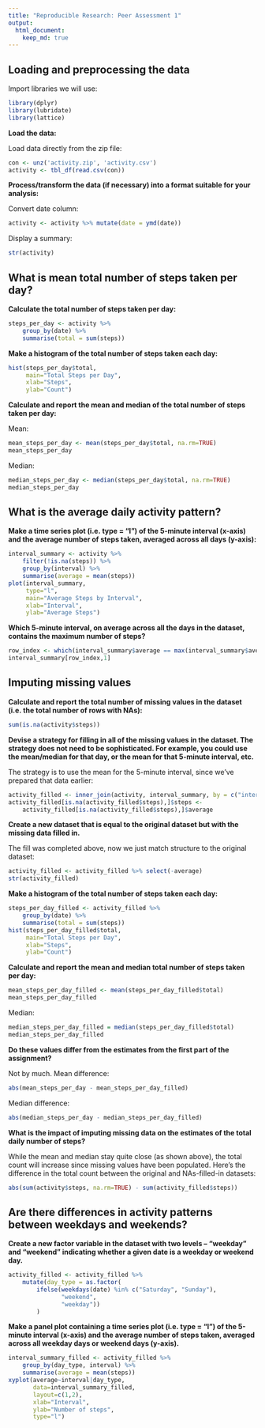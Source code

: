 ```yaml
---
title: "Reproducible Research: Peer Assessment 1"
output: 
  html_document:
    keep_md: true
---
```



## Loading and preprocessing the data

Import libraries we will use:

```r
library(dplyr)
library(lubridate)
library(lattice)
```

**Load the data:**

Load data directly from the zip file:

```r
con <- unz('activity.zip', 'activity.csv')
activity <- tbl_df(read.csv(con))
```

**Process/transform the data (if necessary) into a format suitable for your analysis:**

Convert date column:

```r
activity <- activity %>% mutate(date = ymd(date))
```

Display a summary:

```r
str(activity)
```

## What is mean total number of steps taken per day?

**Calculate the total number of steps taken per day:**

```r
steps_per_day <- activity %>%
    group_by(date) %>%
    summarise(total = sum(steps))
```

**Make a histogram of the total number of steps taken each day:**

```r
hist(steps_per_day$total,
     main="Total Steps per Day",
     xlab="Steps",
     ylab="Count")
```

**Calculate and report the mean and median of the total number of steps taken per day:**

Mean:

```r
mean_steps_per_day <- mean(steps_per_day$total, na.rm=TRUE)
mean_steps_per_day
```

Median:

```r
median_steps_per_day <- median(steps_per_day$total, na.rm=TRUE)
median_steps_per_day
```

## What is the average daily activity pattern?

**Make a time series plot (i.e. type = "l") of the 5-minute interval (x-axis)
and the average number of steps taken, averaged across all days (y-axis):**

```r
interval_summary <- activity %>%
    filter(!is.na(steps)) %>%
    group_by(interval) %>%
    summarise(average = mean(steps))
plot(interval_summary,
     type="l",
     main="Average Steps by Interval",
     xlab="Interval",
     ylab="Average Steps")
```

**Which 5-minute interval, on average across all the days in the dataset,
contains the maximum number of steps?**

```r
row_index <- which(interval_summary$average == max(interval_summary$average))
interval_summary[row_index,1]
```

## Imputing missing values

**Calculate and report the total number of missing values in the dataset (i.e. the total number of rows with NAs):**

```r
sum(is.na(activity$steps))
```

**Devise a strategy for filling in all of the missing values in the dataset. The strategy does not need to be sophisticated. For example, you could use the mean/median for that day, or the mean for that 5-minute interval, etc.**

The strategy is to use the mean for the 5-minute interval, since we've prepared that data earlier:

```r
activity_filled <- inner_join(activity, interval_summary, by = c("interval"))
activity_filled[is.na(activity_filled$steps),]$steps <-
    activity_filled[is.na(activity_filled$steps),]$average
```

**Create a new dataset that is equal to the original dataset but with the missing data filled in.**

The fill was completed above, now we just match structure to the original dataset:

```r
activity_filled <- activity_filled %>% select(-average)
str(activity_filled)
```

**Make a histogram of the total number of steps taken each day:**

```r
steps_per_day_filled <- activity_filled %>%
    group_by(date) %>%
    summarise(total = sum(steps))
hist(steps_per_day_filled$total,
     main="Total Steps per Day",
     xlab="Steps",
     ylab="Count")
```

**Calculate and report the mean and median total number of steps taken per day:**

```r
mean_steps_per_day_filled <- mean(steps_per_day_filled$total)
mean_steps_per_day_filled
```

Median:

```r
median_steps_per_day_filled = median(steps_per_day_filled$total)
median_steps_per_day_filled
```

**Do these values differ from the estimates from the first part of the assignment?**

Not by much.  Mean difference:

```r
abs(mean_steps_per_day - mean_steps_per_day_filled)
```

Median difference:

```r
abs(median_steps_per_day - median_steps_per_day_filled)
```

**What is the impact of imputing missing data on the estimates of the total daily number of steps?**

While the mean and median stay quite close (as shown above), the total count will increase since missing values have been populated.  Here's the difference in the total count between the original and NAs-filled-in datasets:

```r
abs(sum(activity$steps, na.rm=TRUE) - sum(activity_filled$steps))
```

## Are there differences in activity patterns between weekdays and weekends?

**Create a new factor variable in the dataset with two levels – “weekday” and “weekend” indicating whether a given date is a weekday or weekend day.**

```r
activity_filled <- activity_filled %>%
    mutate(day_type = as.factor(
        ifelse(weekdays(date) %in% c("Saturday", "Sunday"),
               "weekend",
               "weekday"))
        )
```

**Make a panel plot containing a time series plot (i.e. type = "l") of the 5-minute interval (x-axis) and the average number of steps taken, averaged across all weekday days or weekend days (y-axis).**

```r
interval_summary_filled <- activity_filled %>%
    group_by(day_type, interval) %>%
    summarise(average = mean(steps))
xyplot(average~interval|day_type,
       data=interval_summary_filled,
       layout=c(1,2),
       xlab="Interval",
       ylab="Number of steps",
       type="l")
```
